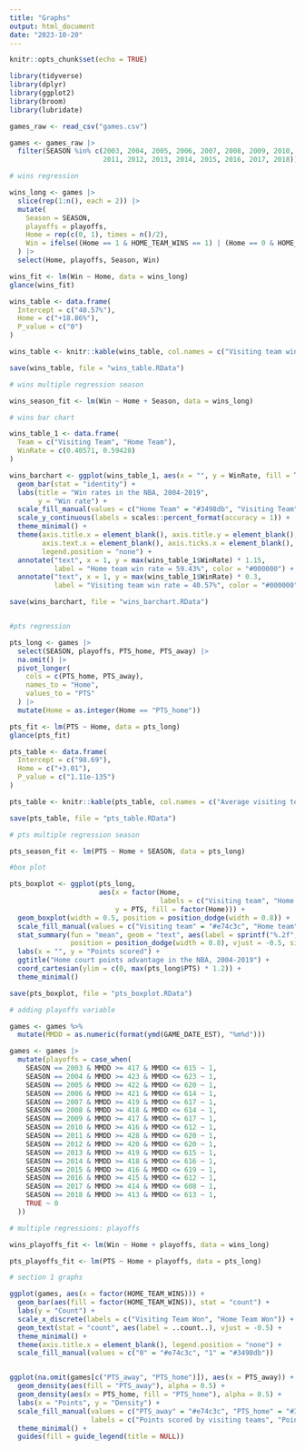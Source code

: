 ```yaml
---
title: "Graphs"
output: html_document
date: "2023-10-20"
---
```


```r
knitr::opts_chunk$set(echo = TRUE)
```


```r
library(tidyverse)
library(dplyr)
library(ggplot2)
library(broom)
library(lubridate)

games_raw <- read_csv("games.csv")

games <- games_raw |>
  filter(SEASON %in% c(2003, 2004, 2005, 2006, 2007, 2008, 2009, 2010,
                       2011, 2012, 2013, 2014, 2015, 2016, 2017, 2018))

# wins regression

wins_long <- games |>
  slice(rep(1:n(), each = 2)) |>
  mutate(
    Season = SEASON,
    playoffs = playoffs,
    Home = rep(c(0, 1), times = n()/2),
    Win = ifelse((Home == 1 & HOME_TEAM_WINS == 1) | (Home == 0 & HOME_TEAM_WINS == 0), 1, 0)
  ) |>
  select(Home, playoffs, Season, Win)

wins_fit <- lm(Win ~ Home, data = wins_long)
glance(wins_fit)

wins_table <- data.frame(
  Intercept = c("40.57%"),
  Home = c("+18.86%"),
  P_value = c("0")
)

wins_table <- knitr::kable(wins_table, col.names = c("Visiting team win rate (intercept)", "Home team win rate advantage (coefficient)", "P-value"), digits = 2)

save(wins_table, file = "wins_table.RData")

# wins multiple regression season

wins_season_fit <- lm(Win ~ Home + Season, data = wins_long)

# wins bar chart 

wins_table_1 <- data.frame(
  Team = c("Visiting Team", "Home Team"),
  WinRate = c(0.40571, 0.59428)
)

wins_barchart <- ggplot(wins_table_1, aes(x = "", y = WinRate, fill = Team)) +
  geom_bar(stat = "identity") +
  labs(title = "Win rates in the NBA, 2004-2019",
       y = "Win rate") +
  scale_fill_manual(values = c("Home Team" = "#3498db", "Visiting Team" = "#e74c3c")) +
  scale_y_continuous(labels = scales::percent_format(accuracy = 1)) +
  theme_minimal() +
  theme(axis.title.x = element_blank(), axis.title.y = element_blank(), 
        axis.text.x = element_blank(), axis.ticks.x = element_blank(), 
        legend.position = "none") + 
  annotate("text", x = 1, y = max(wins_table_1$WinRate) * 1.15, 
           label = "Home team win rate = 59.43%", color = "#000000") +
  annotate("text", x = 1, y = max(wins_table_1$WinRate) * 0.3,
           label = "Visiting team win rate = 40.57%", color = "#000000")

save(wins_barchart, file = "wins_barchart.RData")


#pts regression

pts_long <- games |>
  select(SEASON, playoffs, PTS_home, PTS_away) |> 
  na.omit() |>
  pivot_longer(
    cols = c(PTS_home, PTS_away), 
    names_to = "Home",
    values_to = "PTS"
  ) |>
  mutate(Home = as.integer(Home == "PTS_home"))

pts_fit <- lm(PTS ~ Home, data = pts_long)
glance(pts_fit)

pts_table <- data.frame(
  Intercept = c("98.69"),
  Home = c("+3.01"),
  P_value = c("1.11e-135")
)

pts_table <- knitr::kable(pts_table, col.names = c("Average visiting team points (intercept)", "Average home court points advantage (coefficient)", "P-value"))

save(pts_table, file = "pts_table.RData")

# pts multiple regression season

pts_season_fit <- lm(PTS ~ Home + SEASON, data = pts_long)

#box plot

pts_boxplot <- ggplot(pts_long, 
                      aes(x = factor(Home, 
                                     labels = c("Visiting team", "Home team")), 
                          y = PTS, fill = factor(Home))) +
  geom_boxplot(width = 0.5, position = position_dodge(width = 0.8)) +
  scale_fill_manual(values = c("Visiting team" = "#e74c3c", "Home team" = "#3498db")) +
  stat_summary(fun = "mean", geom = "text", aes(label = sprintf("%.2f", after_stat(y))),
               position = position_dodge(width = 0.8), vjust = -0.5, size = 3) +
  labs(x = "", y = "Points scored") + 
  ggtitle("Home court points advantage in the NBA, 2004-2019") +
  coord_cartesian(ylim = c(0, max(pts_long$PTS) * 1.2)) +
  theme_minimal()

save(pts_boxplot, file = "pts_boxplot.RData")

# adding playoffs variable

games <- games %>%
  mutate(MMDD = as.numeric(format(ymd(GAME_DATE_EST), "%m%d")))

games <- games |>
  mutate(playoffs = case_when(
    SEASON == 2003 & MMDD >= 417 & MMDD <= 615 ~ 1,
    SEASON == 2004 & MMDD >= 423 & MMDD <= 623 ~ 1,
    SEASON == 2005 & MMDD >= 422 & MMDD <= 620 ~ 1,
    SEASON == 2006 & MMDD >= 421 & MMDD <= 614 ~ 1,
    SEASON == 2007 & MMDD >= 419 & MMDD <= 617 ~ 1,
    SEASON == 2008 & MMDD >= 418 & MMDD <= 614 ~ 1,
    SEASON == 2009 & MMDD >= 417 & MMDD <= 617 ~ 1,
    SEASON == 2010 & MMDD >= 416 & MMDD <= 612 ~ 1,
    SEASON == 2011 & MMDD >= 428 & MMDD <= 620 ~ 1,
    SEASON == 2012 & MMDD >= 420 & MMDD <= 620 ~ 1,
    SEASON == 2013 & MMDD >= 419 & MMDD <= 615 ~ 1,
    SEASON == 2014 & MMDD >= 418 & MMDD <= 616 ~ 1,
    SEASON == 2015 & MMDD >= 416 & MMDD <= 619 ~ 1,
    SEASON == 2016 & MMDD >= 415 & MMDD <= 612 ~ 1,
    SEASON == 2017 & MMDD >= 414 & MMDD <= 608 ~ 1,
    SEASON == 2018 & MMDD >= 413 & MMDD <= 613 ~ 1,
    TRUE ~ 0  
  ))

# multiple regressions: playoffs

wins_playoffs_fit <- lm(Win ~ Home + playoffs, data = wins_long)

pts_playoffs_fit <- lm(PTS ~ Home + playoffs, data = pts_long)

# section 1 graphs

ggplot(games, aes(x = factor(HOME_TEAM_WINS))) +
  geom_bar(aes(fill = factor(HOME_TEAM_WINS)), stat = "count") +
  labs(y = "Count") +
  scale_x_discrete(labels = c("Visiting Team Won", "Home Team Won")) +
  geom_text(stat = "count", aes(label = ..count..), vjust = -0.5) +
  theme_minimal() +
  theme(axis.title.x = element_blank(), legend.position = "none") + 
  scale_fill_manual(values = c("0" = "#e74c3c", "1" = "#3498db"))


ggplot(na.omit(games[c("PTS_away", "PTS_home")]), aes(x = PTS_away)) +
  geom_density(aes(fill = "PTS_away"), alpha = 0.5) + 
  geom_density(aes(x = PTS_home, fill = "PTS_home"), alpha = 0.5) +  
  labs(x = "Points", y = "Density") +
  scale_fill_manual(values = c("PTS_away" = "#e74c3c", "PTS_home" = "#3498db"), 
                    labels = c("Points scored by visiting teams", "Points scored by home teams")) +
  theme_minimal() +
  guides(fill = guide_legend(title = NULL))
```

